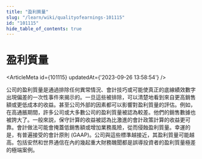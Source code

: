 ```yaml
---
title: "盈利質量"
slug: "/learn/wiki/qualityofearnings-101115"
id: "101115"
hide_table_of_contents: true
---
```



# 盈利質量

<ArticleMeta id={101115} updatedAt={'2023-09-26 13:58:54'} />
<div className='border-solid border-b border-t-0 my-4 border-[var(--ifm-color-gray-300)]' />

公司的盈利質量是通過排除任何異常情況、會計技巧或可能使真正的底線績效數字出現偏差的一次性事件來揭示的。一旦這些被排除，可以清楚地看到來自更高銷售額或更低成本的收益。甚至公司外部的因素都可以影響對盈利質量的評估。例如，在高通脹期間，許多公司或大多數公司的盈利質量被認為較差。他們的銷售數據也被誇大了。一般來説，保守計算的收益被認為比激進的會計政策計算的收益更可靠。會計做法可能會掩蓋低銷售額或增加業務風險，從而侵蝕盈利質量。幸運的是，有普遍接受的會計原則 (GAAP)。公司與這些標準越接近，其盈利質量可能越高。包括安然和世界通信在內的幾起重大財務醜聞都是誤導投資者的盈利質量極差的極端案例。
